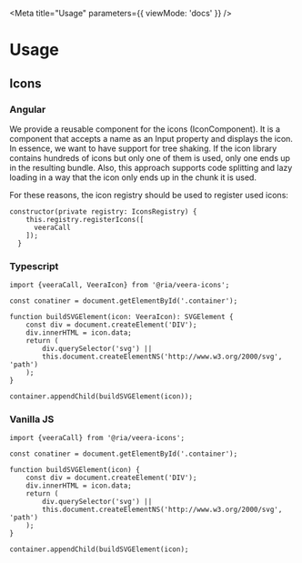 
<Meta title="Usage" parameters={{ viewMode: 'docs' }} />

# Usage

## Icons


### Angular

We provide a reusable component for the icons (IconComponent). It is a component that accepts a name as an Input property and displays the icon. In essence, we want to have support for tree shaking. If the icon library contains hundreds of icons but only one of them is used, only one ends up in the resulting bundle. Also, this approach supports code splitting and lazy loading in a way that the icon only ends up in the chunk it is used.

For these reasons, the icon registry should be used to register used icons:

```
constructor(private registry: IconsRegistry) {
    this.registry.registerIcons([
      veeraCall
    ]);
  }
```

### Typescript

```
import {veeraCall, VeeraIcon} from '@ria/veera-icons';

const conatiner = document.getElementById('.container');

function buildSVGElement(icon: VeeraIcon): SVGElement {
    const div = document.createElement('DIV');
    div.innerHTML = icon.data;
    return (
        div.querySelector('svg') ||
        this.document.createElementNS('http://www.w3.org/2000/svg', 'path')
    );
}

container.appendChild(buildSVGElement(icon));
```

### Vanilla JS

```
import {veeraCall} from '@ria/veera-icons';

const conatiner = document.getElementById('.container');

function buildSVGElement(icon) {
    const div = document.createElement('DIV');
    div.innerHTML = icon.data;
    return (
        div.querySelector('svg') ||
        this.document.createElementNS('http://www.w3.org/2000/svg', 'path')
    );
}

container.appendChild(buildSVGElement(icon);
```

